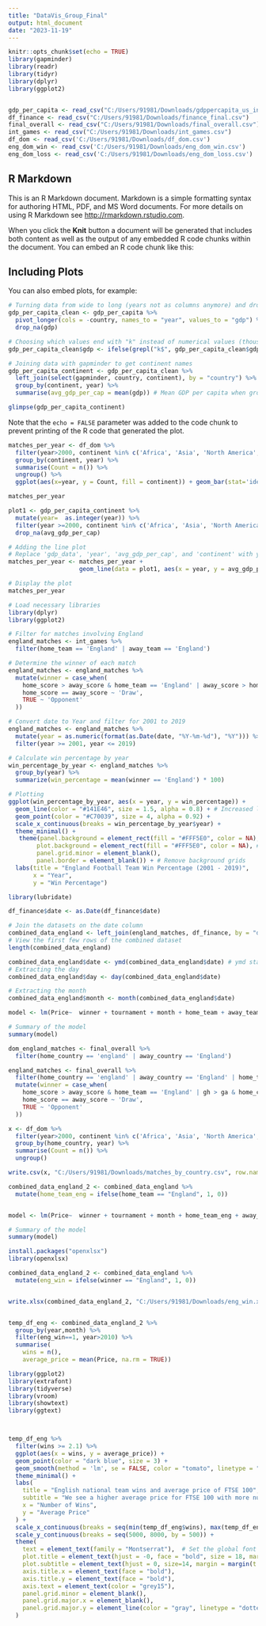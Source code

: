 ---
title: "DataVis_Group_Final"
output: html_document
date: "2023-11-19"
---

```{r setup, include=FALSE}
knitr::opts_chunk$set(echo = TRUE)
library(gapminder)
library(readr)
library(tidyr)
library(dplyr)
library(ggplot2)


gdp_per_capita <- read_csv("C:/Users/91981/Downloads/gdppercapita_us_inflation_adjusted.csv")
df_finance <- read_csv("C:/Users/91981/Downloads/finance_final.csv")
final_overall <- read_csv("C:/Users/91981/Downloads/final_overall.csv")
int_games <- read_csv("C:/Users/91981/Downloads/int_games.csv")
df_dom <- read_csv('C:/Users/91981/Downloads/df_dom.csv')
eng_dom_win <- read_csv('C:/Users/91981/Downloads/eng_dom_win.csv')
eng_dom_loss <- read_csv('C:/Users/91981/Downloads/eng_dom_loss.csv')

```

## R Markdown

This is an R Markdown document. Markdown is a simple formatting syntax for authoring HTML, PDF, and MS Word documents. For more details on using R Markdown see <http://rmarkdown.rstudio.com>.

When you click the **Knit** button a document will be generated that includes both content as well as the output of any embedded R code chunks within the document. You can embed an R code chunk like this:


## Including Plots

You can also embed plots, for example:

```{r pressure, echo=FALSE}

# Turning data from wide to long (years not as columns anymore) and dropping NAs in GDP
gdp_per_capita_clean <- gdp_per_capita %>% 
  pivot_longer(cols = -country, names_to = "year", values_to = "gdp") %>% # Every column (all years) except for country
  drop_na(gdp)

# Choosing which values end with "k" instead of numerical values (thousands) and transforming those
gdp_per_capita_clean$gdp <- ifelse(grepl("k$", gdp_per_capita_clean$gdp), as.numeric(gsub("k", "", gdp_per_capita_clean$gdp)) * 1000, as.numeric(gdp_per_capita_clean$gdp))

# Joining data with gapminder to get continent names
gdp_per_capita_continent <- gdp_per_capita_clean %>% 
  left_join(select(gapminder, country, continent), by = "country") %>% # Only joining with country and continent columns of gapminder
  group_by(continent, year) %>% 
  summarise(avg_gdp_per_cap = mean(gdp)) # Mean GDP per capita when grouped by continent and year

glimpse(gdp_per_capita_continent)

```

Note that the `echo = FALSE` parameter was added to the code chunk to prevent printing of the R code that generated the plot.


```{r}

matches_per_year <- df_dom %>% 
  filter(year>2000, continent %in% c('Africa', 'Asia', 'North America', 'Europe', 'South America', 'Oceania'), year<=2019) %>% 
  group_by(continent, year) %>% 
  summarise(Count = n()) %>% 
  ungroup() %>% 
  ggplot(aes(x=year, y = Count, fill = continent)) + geom_bar(stat='identity', position = 'dodge')

matches_per_year

```
```{r}
plot1 <- gdp_per_capita_continent %>% 
  mutate(year=  as.integer(year)) %>% 
  filter(year >=2000, continent %in% c('Africa', 'Asia', 'North America', 'Europe')) %>% 
  drop_na(avg_gdp_per_cap)
```


```{r}

# Adding the line plot
# Replace 'gdp_data', 'year', 'avg_gdp_per_cap', and 'continent' with your actual dataset and column names
matches_per_year <- matches_per_year +
                    geom_line(data = plot1, aes(x = year, y = avg_gdp_per_cap, color = continent))

# Display the plot
matches_per_year

```


```{r}
# Load necessary libraries
library(dplyr)
library(ggplot2)

# Filter for matches involving England
england_matches <- int_games %>%
  filter(home_team == 'England' | away_team == 'England')

# Determine the winner of each match
england_matches <- england_matches %>%
  mutate(winner = case_when(
    home_score > away_score & home_team == 'England' | away_score > home_score & away_team == 'England' ~ 'England',
    home_score == away_score ~ 'Draw',
    TRUE ~ 'Opponent'
  ))

# Convert date to Year and filter for 2001 to 2019
england_matches <- england_matches %>%
  mutate(year = as.numeric(format(as.Date(date, "%Y-%m-%d"), "%Y"))) %>%
  filter(year >= 2001, year <= 2019)

# Calculate win percentage by year
win_percentage_by_year <- england_matches %>%
  group_by(year) %>%
  summarize(win_percentage = mean(winner == 'England') * 100)

# Plotting
ggplot(win_percentage_by_year, aes(x = year, y = win_percentage)) +
  geom_line(color = "#141E46", size = 1.5, alpha = 0.8) + # Increased line thickness
  geom_point(color = "#C70039", size = 4, alpha = 0.92) +
  scale_x_continuous(breaks = win_percentage_by_year$year) + 
  theme_minimal() +
   theme(panel.background = element_rect(fill = "#FFF5E0", color = NA), # Change panel background
        plot.background = element_rect(fill = "#FFF5E0", color = NA), # Change plot background
        panel.grid.minor = element_blank(),
        panel.border = element_blank()) + # Remove background grids
  labs(title = "England Football Team Win Percentage (2001 - 2019)",
       x = "Year",
       y = "Win Percentage")
```


```{r}
library(lubridate)

df_finance$date <- as.Date(df_finance$date)

# Join the datasets on the date column
combined_data_england <- left_join(england_matches, df_finance, by = "date") 
# View the first few rows of the combined dataset
length(combined_data_england)

combined_data_england$date <- ymd(combined_data_england$date) # ymd stands for "year-month-day"
# Extracting the day
combined_data_england$day <- day(combined_data_england$date)

# Extracting the month
combined_data_england$month <- month(combined_data_england$date)

```

```{r}
model <- lm(Price~  winner + tournament + month + home_team + away_team, data = combined_data_england)

# Summary of the model
summary(model)

```




```{r}
dom_england_matches <- final_overall %>%
  filter(home_country == 'england' | away_country == 'England')

england_matches <- final_overall %>%
  filter(home_country == 'england' | away_country == 'England' | home_team == 'England' | away_team == 'England') %>% 
  mutate(winner = case_when(
    home_score > away_score & home_team == 'England' | gh > ga & home_country == 'england' | gh < ga & away_country == 'england' | away_score > home_score & away_team == 'England' ~ 'England',
    home_score == away_score ~ 'Draw',
    TRUE ~ 'Opponent'
  ))

```

```{r}
x <- df_dom %>% 
  filter(year>2000, continent %in% c('Africa', 'Asia', 'North America', 'Europe', 'South America', 'Oceania'), year<=2019) %>% 
  group_by(home_country, year) %>% 
  summarise(Count = n()) %>% 
  ungroup()

write.csv(x, "C:/Users/91981/Downloads/matches_by_country.csv", row.names=FALSE)

```



```{r}


combined_data_england_2 <- combined_data_england %>%
  mutate(home_team_eng = ifelse(home_team == "England", 1, 0))


model <- lm(Price~  winner + tournament + month + home_team_eng + away_team + neutral, data = combined_data_england_2)

# Summary of the model
summary(model)


```

```{r}
install.packages("openxlsx")
library(openxlsx)

combined_data_england_2 <- combined_data_england %>%
  mutate(eng_win = ifelse(winner == "England", 1, 0))


write.xlsx(combined_data_england_2, "C:/Users/91981/Downloads/eng_win.xlsx", sheetName="Sheet1")


temp_df_eng <- combined_data_england_2 %>% 
  group_by(year,month) %>%
  filter(eng_win==1, year>2010) %>% 
  summarise(
    wins = n(),
    average_price = mean(Price, na.rm = TRUE))
```


```{r}

library(ggplot2)
library(extrafont)
library(tidyverse)
library(vroom)
library(showtext)
library(ggtext)



temp_df_eng %>% 
  filter(wins >= 2.1) %>% 
  ggplot(aes(x = wins, y = average_price)) +
  geom_point(color = "dark blue", size = 3) +
  geom_smooth(method = 'lm', se = FALSE, color = "tomato", linetype = "dashed") +
  theme_minimal() +
  labs(
    title = "English national team wins and average price of FTSE 100",
    subtitle = "We see a higher average price for FTSE 100 with more number of wins for the three lions",
    x = "Number of Wins",
    y = "Average Price"
  ) +
  scale_x_continuous(breaks = seq(min(temp_df_eng$wins), max(temp_df_eng$wins), by = 2)) +
  scale_y_continuous(breaks = seq(5000, 8000, by = 500)) +
  theme(
    text = element_text(family = "Montserrat"),  # Set the global font family
    plot.title = element_text(hjust = -0, face = "bold", size = 18, margin = margin(b = -1, unit = "pt")),
    plot.subtitle = element_text(hjust = 0, size=14, margin = margin(t = 1, unit = "pt")),
    axis.title.x = element_text(face = "bold"),
    axis.title.y = element_text(face = "bold"),
    axis.text = element_text(color = "grey15"),
    panel.grid.minor = element_blank(),
    panel.grid.major.x = element_blank(),
    panel.grid.major.y = element_line(color = "gray", linetype = "dotted")
  )

```

